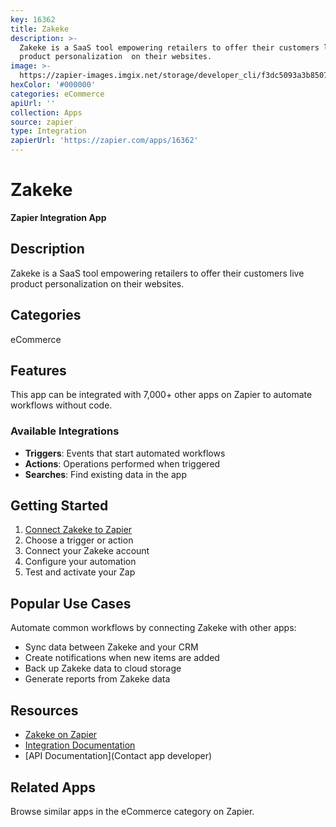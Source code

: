 ```yaml
---
key: 16362
title: Zakeke
description: >-
  Zakeke is a SaaS tool empowering retailers to offer their customers live
  product personalization  on their websites.
image: >-
  https://zapier-images.imgix.net/storage/developer_cli/f3dc5093a3b8507cc398d060f28d1906.png?auto=format%2Ccompress&ixlib=python-3.0.0&q=50
hexColor: '#000000'
categories: eCommerce
apiUrl: ''
collection: Apps
source: zapier
type: Integration
zapierUrl: 'https://zapier.com/apps/16362'
---
```

# Zakeke

**Zapier Integration App**

## Description

Zakeke is a SaaS tool empowering retailers to offer their customers live product personalization  on their websites.

## Categories

eCommerce

## Features

This app can be integrated with 7,000+ other apps on Zapier to automate workflows without code.

### Available Integrations

- **Triggers**: Events that start automated workflows
- **Actions**: Operations performed when triggered
- **Searches**: Find existing data in the app

## Getting Started

1. [Connect Zakeke to Zapier](https://zapier.com/apps/16362)
2. Choose a trigger or action
3. Connect your Zakeke account
4. Configure your automation
5. Test and activate your Zap

## Popular Use Cases

Automate common workflows by connecting Zakeke with other apps:

- Sync data between Zakeke and your CRM
- Create notifications when new items are added
- Back up Zakeke data to cloud storage
- Generate reports from Zakeke data

## Resources

- [Zakeke on Zapier](https://zapier.com/apps/16362)
- [Integration Documentation](https://zapier.com/apps/16362/integrations)
- [API Documentation](Contact app developer)

## Related Apps

Browse similar apps in the eCommerce category on Zapier.
